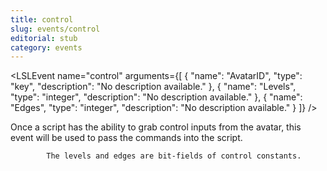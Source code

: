 ```yaml
---
title: control
slug: events/control
editorial: stub
category: events
---
```


<LSLEvent
	name="control"
	arguments={[
	{
		"name": "AvatarID",
		"type": "key",
		"description": "No description available."
	},
	{
		"name": "Levels",
		"type": "integer",
		"description": "No description available."
	},
	{
		"name": "Edges",
		"type": "integer",
		"description": "No description available."
	}
]}
/>

Once a script has the ability to grab control inputs from the avatar, this event will be used to pass the commands into the script.

			The levels and edges are bit-fields of control constants.
